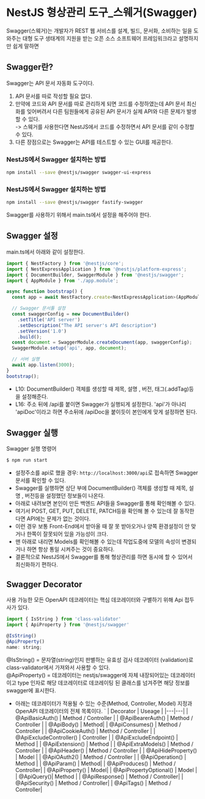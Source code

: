 # NestJS 형상관리 도구_스웨거(Swagger)
Swagger(스웨거)는 개발자가 REST 웹 서비스를 설계, 빌드, 문서화, 소비하는 일을 도와주는 대형 도구 생태계의 지원을 받는 오픈 소스 소프트웨어 프레임워크라고 설명하지만 쉽게 말하면

## Swagger란?
Swagger는 API 문서 자동화 도구이다.
1. API 문서를 따로 작성할 필요 없다.  
2. 만약에 코드와 API 문서를 따로 관리하게 되면 코드를 수정하였는데 API 문서 최신화를 잊어버려서 다른 팀원들에게 공유된 API 문서가 실제 API와 다른 문제가 발생할 수 있다.  
 ->  스웨거를 사용한다면 NestJS에서 코드를 수정하면서 API 문서를 같이 수정할 수 있다.  
3. 다른 장점으로는 Swagger는 API를 테스트할 수 있는 GUI를 제공한다.


### NestJS에서 Swagger 설치하는 방법

```sh
npm install --save @nestjs/swagger swagger-ui-express
```

### NestJS에서 Swagger 설치하는 방법

```sh
npm install --save @nestjs/swagger fastify-swagger
```

Swagger를 사용하기 위해서 main.ts에서 설정을 해주어야 한다.
<br />


## Swagger 설정
main.ts에서 아래와 같이 설정한다.
```js filename="main.ts"
import { NestFactory } from '@nestjs/core';
import { NestExpressApplication } from '@nestjs/platform-express';
import { DocumentBuilder, SwaggerModule } from '@nestjs/swagger';
import { AppModule } from './app.module';

async function bootstrap() {
  const app = await NestFactory.create<NestExpressApplication>(AppModule);

  // Swagger 문서툴 설정
  const swaggerConfig = new DocumentBuilder()
    .setTitle('API server')
    .setDescription("The API server's API description")
    .setVersion('1.0')
    .build();
  const document = SwaggerModule.createDocument(app, swaggerConfig);
  SwaggerModule.setup('api', app, document);

  // 서버 실행
  await app.listen(3000);
}
bootstrap();
```
- L10: DocumentBuilder() 객체를 생성할 때 제목, 설명 , 버전, 태그(.addTag)등을 설정해준다.  
- L16: 주소 뒤에 /api를 붙이면 Swagger가 실행되게 설정한다. 'api'가 아나리 'apiDoc'이라고 하면 주소뒤에 /apiDoc을 붙이듯이 본인에게 맞게 설정하면 된다.


## Swagger 실행
Swagger 실행 명령어
```sh
$ npm run start
```
- 설정주소를 api로 했을 경우: `http://localhost:3000/api`로 접속하면 Swagger문서를 확인할 수 있다.
- Swagger를 실행하면 상단 부에 DocumentBuilder() 객체를 생성할 때 제목, 설명 , 버전등을 설정했던 정보들이 나온다.
- 아래로 내려보면 본인이 만든 백엔드 API들을 Swagger를 통해 확인해볼 수 있다.
- 여기서 POST, GET, PUT, DELETE, PATCH등을 확인해 볼 수 있는데 잘 동작한다면 API에는 문제가 없는 것이다.
- 이런 경우 보통 Front-End에서 받아올 때 잘 못 받아오거나 양쪽 환경설정이 안 맞거나 한쪽이 잘못되어 있을 가능성이 크다.
- 맨 아래로 내리면 Models를 확인해볼 수 있는데 작업도중에 모델의 속성이 변경되거나 하면 항상 통일 시켜주는 것이 중요하다.
- 결론적으로 NestJS에서 Swagger를 통해 형상관리를 하면 동시에 할 수 있어서 최신화하기 편하다.

## Swagger Decorator
사용 가능한 모든 OpenAPI 데코레이터는 핵심 데코레이터와 구별하기 위해 Api 접두사가 있다.
```js
import { IsString } from 'class-validator'
import { ApiProperty } from '@nestjs/swagger'

@IsString()
@ApiProperty()
name: string;
```
@IsString() =  문자열(string)인지 판별하는 유효성 검사 데코레이터 (validation)로 class-validator에서 가져와서 사용할 수 있다.  
@ApiProperty() = 데코레이터는 nestjs/swagger에 자체 내장되어있는 데코레이터이고 type 인자로 해당 데코레이터로 데코레이팅 된 클래스를 넘겨주면 해당 정보를 swagger에 표시한다.  

- 아래는 데코레이터가 적용될 수 있는 수준(Method, Controller, Model) 지정과 OpenAPI 데코레이터의 전체 목록이다.
`
| Decorator  |  Useage   |
|---|---|
|  @ApiBasicAuth()   |  Method / Controller  |
|  @ApiBearerAuth()  |  Method / Controller  |
|  @ApiBody()	| Method|
|  @ApiConsumes()	| Method / Controller |
|  @ApiCookieAuth()	| Method / Controller |
|  @ApiExcludeController()	| Controller |
|  @ApiExcludeEndpoint()	| Method |
|  @ApiExtension()	| Method  |
|  @ApiExtraModels()	| Method / Controller |
|  @ApiHeader()	| Method / Controller |
|  @ApiHideProperty()	| Model |
|  @ApiOAuth2()	| Method / Controller |
|  @ApiOperation()	| Method |
|  @ApiParam()	| Method|
|  @ApiProduces()	| Method / Controller|
|  @ApiProperty()	| Model|
|  @ApiPropertyOptional()	| Model |
|  @ApiQuery()|	 Method |
|  @ApiResponse()	| Method / Controller|
|  @ApiSecurity()	| Method / Controller|
|  @ApiTags()	| Method / Controller|


